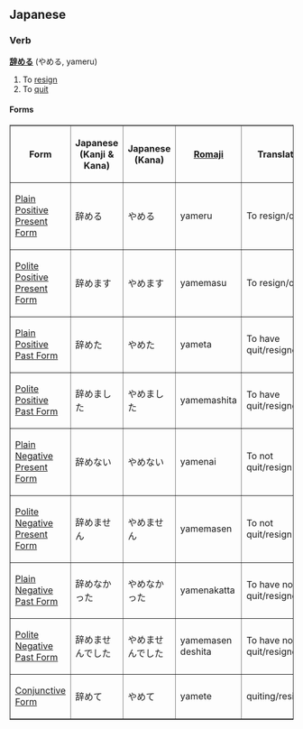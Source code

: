 ==Japanese==
===Verb===
'''[[辞]]める''' (やめる, yameru)

#To [[resign]]
#To [[quit]]

==== Forms ====

<TABLE border>

<TR>
<TH>Form</TH>
<TH>Japanese<BR>(Kanji & Kana)</TH>
<TH>Japanese<BR>(Kana)</TH>
<TH>[[Romaji]]</TH>
<TH>Translation</TH>
</TR>

<TR>
<TD>[[Japanese Plain Positive Present Form|Plain Positive Present Form]]</TD>
<TD>&#36766;&#12417;&#12427;</TD>
<TD>&#12420;&#12417;&#12427;</TD>
<TD>yameru</TD>
<TD>To resign/quit</TD>
</TR>

<TR>
<TD>[[Japanese Polite Positive Present Form|Polite Positive Present Form]]</TD>
<TD>&#36766;&#12417;&#12414;&#12377;</TD>
<TD>&#12420;&#12417;&#12414;&#12377;</TD>
<TD>yamemasu</TD>
<TD>To resign/quit</TD>
</TR>

<TR>
<TD>[[Japanese Plain Positive Past Form|Plain Positive Past Form]]</TD>
<TD>&#36766;&#12417;&#12383;</TD>
<TD>&#12420;&#12417;&#12383;</TD>
<TD>yameta</TD>
<TD>To have quit/resigned</TD>
</TR>

<TR>
<TD>[[Japanese Polite Positive Past Form|Polite Positive Past Form]]</TD>
<TD>&#36766;&#12417;&#12414;&#12375;&#12383;</TD>
<TD>&#12420;&#12417;&#12414;&#12375;&#12383;</TD>
<TD>yamemashita</TD>
<TD>To have quit/resigned</TD>
</TR>

<TR>
<TD>[[Japanese Plain Negative Present Form|Plain Negative Present Form]]</TD>
<TD>&#36766;&#12417;&#12394;&#12356;</TD>
<TD>&#12420;&#12417;&#12394;&#12356;</TD>
<TD>yamenai</TD>
<TD>To not quit/resign</TD>
</TR>

<TR>
<TD>[[Japanese Polite Negative Present Form|Polite Negative Present Form]]</TD>
<TD>&#36766;&#12417;&#12414;&#12379;&#12435;</TD>
<TD>&#12420;&#12417;&#12414;&#12379;&#12435;</TD>
<TD>yamemasen</TD>
<TD>To not quit/resign</TD>
</TR>

<TR>
<TD>[[Japanese Plain Negative Past Form|Plain Negative Past Form]]</TD>
<TD>&#36766;&#12417;&#12394;&#12363;&#12387;&#12383;</TD>
<TD>&#12420;&#12417;&#12394;&#12363;&#12387;&#12383;</TD>
<TD>yamenakatta</TD>
<TD>To have not quit/resigned</TD>
</TR>

<TR>
<TD>[[Japanese Polite Negative Past Form|Polite Negative Past Form]]</TD>
<TD>&#36766;&#12417;&#12414;&#12379;&#12435;&#12391;&#12375;&#12383;</TD>
<TD>&#12420;&#12417;&#12414;&#12379;&#12435;&#12391;&#12375;&#12383;</TD>
<TD>yamemasen deshita</TD>
<TD>To have not quit/resigned</TD>
</TR>

<TR>
<TD>[[Japanese Conjunctive Form|Conjunctive Form]]</TD>
<TD>&#36766;&#12417;&#12390;</TD>
<TD>&#12420;&#12417;&#12390;</TD>
<TD>yamete</TD>
<TD>quiting/resigning</TD>
</TR>

</TABLE>